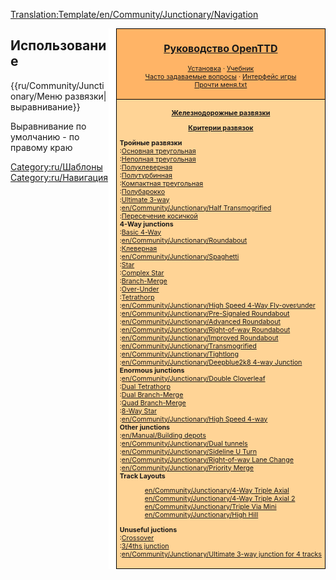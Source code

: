 <noinclude>[[Translation:Template/en/Community/Junctionary/Navigation]]</noinclude><noinclude></noinclude><div style="float:right; padding-left:12px; background:#ffffff;">
<div style="border:1px solid #000000; background:#ffb466; padding:5px; -moz-border-radius-topleft:5px; -moz-border-radius-topright:5px; font-size: 12pt;">
<center><strong><font size="3">[[ru/Manual/Main Page|Руководство OpenTTD]]</font></strong></center>
<div style="font-size: 8pt; text-align: center;">
[[ru/Manual/Установка|Установка]] &middot; 
[[ru/Manual/Tutorial/Main Page|Учебник]]<br />
[[ru/Archive/Community/Часто задаваемые вопросы|Часто задаваемые вопросы]] &middot; 
[[ru/Manual/Интерфейс игры|Интерфейс игры]]<br />
[[ru/Прочти меня.txt|Прочти меня.txt]]
</div>
</div>
<div style="border:1px solid black; border-top-width: 0px; background:#ffd496; padding:5px; -moz-border-radius-bottomleft:5px; -moz-border-radius-bottomright:8px; font-size: 8pt;">

<center>'''[[ru/Community/Junctionary/Main Page|Железнодорожные развязки]]'''</center>
<center>'''[[ru/Community/Junctionary/Критерии развязок|Критерии развязок]]'''</center>

'''Тройные развязки'''<br>
:[[ru/Community/Junctionary/Основная тройная|Основная треугольная]]<br>
:[[ru/Community/Junctionary/Неполная треугольная|Неполная треугольная]]<br>
:[[ru/Community/Junctionary/Полуклеверная|Полуклеверная]]<br>
:[[ru/Community/Junctionary/Полутурбинная|Полутурбинная]]<br>
:[[ru/Компактная треугольная|Компактная треугольная]]<br>
:[[ru/Community/Junctionary/Полубарокко|Полубарокко]]<br>
:[[en/Community/Junctionary/Ultimate 3-way junction|Ultimate 3-way]]<br>
:[[en/Community/Junctionary/Half Transmogrified]]<br>
:[[ru/Community/Junctionary/Пересечение косичкой|Пересечение косичкой]]<br>

'''4-Way junctions'''<br>
:[[en/Community/Junctionary/Basic 4-Way Junction|Basic 4-Way]]<br>
:[[en/Community/Junctionary/Roundabout]]<br>
:[[ru/Community/Junctionary/Клеверная|Клеверная]]<br>
:[[en/Community/Junctionary/Spaghetti]]<br>
:[[en/Community/Junctionary/Star Junction|Star]]<br>
:[[en/Community/Junctionary/Complex Star Junction|Complex Star]]<br>
:[[en/Community/Junctionary/Branch-Merge Junction|Branch-Merge]]<br>
:[[en/Community/Junctionary/Tetrathorp-Junction|Over-Under]]<br>
:[[en/Community/Junctionary/Tetrathorp-Junction|Tetrathorp]]<br>
:[[en/Community/Junctionary/High Speed 4-Way Fly-over∕under]]<br>
:[[en/Community/Junctionary/Pre-Signaled Roundabout]]<br>
:[[en/Community/Junctionary/Advanced Roundabout]]<br>
:[[en/Community/Junctionary/Right-of-way Roundabout]]<br>
:[[en/Community/Junctionary/Improved Roundabout]]<br>
:[[en/Community/Junctionary/Transmogrified]]<br>
:[[en/Community/Junctionary/Tightlong]]<br>
:[[en/Community/Junctionary/Deepblue2k8 4-way Junction]]<br>

'''Enormous junctions'''<br>
:[[en/Community/Junctionary/Double Cloverleaf]]<br>
:[[en/Community/Junctionary/Dual Tetrathorp-Junction|Dual Tetrathorp]]<br>
:[[en/Community/Junctionary/Dual Branch-Merge Junction|Dual Branch-Merge]]<br>
:[[en/Community/Junctionary/Quad Branch-Merge Junction|Quad Branch-Merge]]<br>
:[[en/Community/Junctionary/8 way Star Junction|8-Way Star]]<br>
:[[en/Community/Junctionary/High Speed 4-way]]<br>

'''Other junctions'''<br>
:[[en/Manual/Building depots]]<br>
:[[en/Community/Junctionary/Dual tunnels]]<br>
:[[en/Community/Junctionary/Sideline U Turn]]<br>
:[[en/Community/Junctionary/Right-of-way Lane Change]]<br>
:[[en/Community/Junctionary/Priority Merge]]<br>

'''Track Layouts'''
:[[en/Community/Junctionary/4-Way Triple Axial]]<br>
:[[en/Community/Junctionary/4-Way Triple Axial 2]]<br>
:[[en/Community/Junctionary/Triple Via Mini]]<br>
:[[en/Community/Junctionary/High Hill]]<br>

'''Unuseful juctions'''<br>
:[[en/Community/Junctionary/Crossover-Junction|Crossover]]<br>
:[[en/Community/Junctionary/3∕4ths junction|3/4ths junction]]<br>
:[[en/Community/Junctionary/Ultimate 3-way junction for 4 tracks]]<br>

</div>
</div>
<noinclude>


==Использование==
<nowiki>{{ru/Community/Junctionary/Меню развязки|выравнивание}}</nowiki>

Выравнивание по умолчанию - по правому краю
[[Category:ru/Шаблоны]][[Category:ru/Навигация]]
</noinclude>